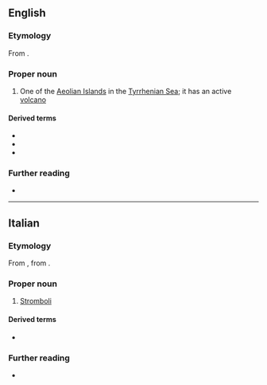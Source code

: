 {{also|stromboli}}

==English==

===Etymology===
From {{bor|en|it|Stromboli}}.

===Proper noun===
{{en-proper noun}}

# One of the [[Aeolian Islands]] in the [[Tyrrhenian Sea]]; it has an active [[volcano]]

====Derived terms====
* {{l|en|Strombolian}}
* {{l|en|Strombolite}}
* {{l|en|stromboli}}

===Further reading===
* {{pedia}}

----

==Italian==

===Etymology===
From {{der|it|grc|Στρογγύλη}}, from {{der|it|grc|στρογγῠ́λος|gloss=round, spherical}}.

===Proper noun===
{{it-proper noun|f}}

# [[#English|Stromboli]] {{gloss|one of the Aeolian islands}}

====Derived terms====
* {{l|it|Strombolicchio}}

===Further reading===
* {{pedia|lang=it}}

{{C|it|Islands}}